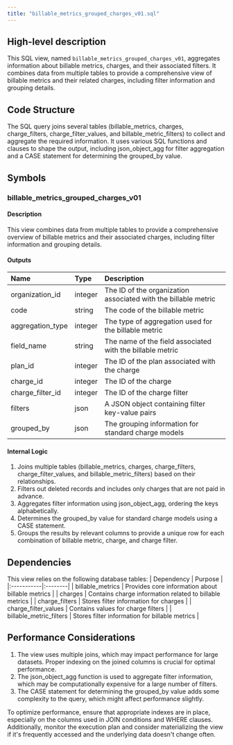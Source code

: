 ```yaml
---
title: "billable_metrics_grouped_charges_v01.sql"
---
```


## High-level description
This SQL view, named `billable_metrics_grouped_charges_v01`, aggregates information about billable metrics, charges, and their associated filters. It combines data from multiple tables to provide a comprehensive view of billable metrics and their related charges, including filter information and grouping details.

## Code Structure
The SQL query joins several tables (billable_metrics, charges, charge_filters, charge_filter_values, and billable_metric_filters) to collect and aggregate the required information. It uses various SQL functions and clauses to shape the output, including json_object_agg for filter aggregation and a CASE statement for determining the grouped_by value.

## Symbols

### billable_metrics_grouped_charges_v01
#### Description
This view combines data from multiple tables to provide a comprehensive overview of billable metrics and their associated charges, including filter information and grouping details.

#### Outputs
| Name | Type | Description |
|:-----|:-----|:------------|
| organization_id | integer | The ID of the organization associated with the billable metric |
| code | string | The code of the billable metric |
| aggregation_type | integer | The type of aggregation used for the billable metric |
| field_name | string | The name of the field associated with the billable metric |
| plan_id | integer | The ID of the plan associated with the charge |
| charge_id | integer | The ID of the charge |
| charge_filter_id | integer | The ID of the charge filter |
| filters | json | A JSON object containing filter key-value pairs |
| grouped_by | json | The grouping information for standard charge models |

#### Internal Logic
1. Joins multiple tables (billable_metrics, charges, charge_filters, charge_filter_values, and billable_metric_filters) based on their relationships.
2. Filters out deleted records and includes only charges that are not paid in advance.
3. Aggregates filter information using json_object_agg, ordering the keys alphabetically.
4. Determines the grouped_by value for standard charge models using a CASE statement.
5. Groups the results by relevant columns to provide a unique row for each combination of billable metric, charge, and charge filter.

## Dependencies
This view relies on the following database tables:
| Dependency | Purpose |
|:-----------|:--------|
| billable_metrics | Provides core information about billable metrics |
| charges | Contains charge information related to billable metrics |
| charge_filters | Stores filter information for charges |
| charge_filter_values | Contains values for charge filters |
| billable_metric_filters | Stores filter information for billable metrics |

## Performance Considerations
1. The view uses multiple joins, which may impact performance for large datasets. Proper indexing on the joined columns is crucial for optimal performance.
2. The json_object_agg function is used to aggregate filter information, which may be computationally expensive for a large number of filters.
3. The CASE statement for determining the grouped_by value adds some complexity to the query, which might affect performance slightly.

To optimize performance, ensure that appropriate indexes are in place, especially on the columns used in JOIN conditions and WHERE clauses. Additionally, monitor the execution plan and consider materializing the view if it's frequently accessed and the underlying data doesn't change often.